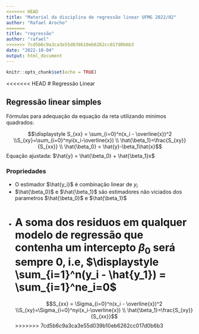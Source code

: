 ```yaml
---
<<<<<<< HEAD
title: "Material da disciplina de regressão linear UFMG 2022/02"
author: "Rafael Arocho"
=======
title: "regressão"
author: "rafael"
>>>>>>> 7cd5b6c9a3ca3e55d039b10eb6262cc017d0b6b3
date: "2022-10-04"
output: html_document
---
```


```r
knitr::opts_chunk$set(echo = TRUE)
```

<<<<<<< HEAD
# Regressão Linear

## Regressão linear simples  

Fórmulas para adequação da equação da reta utilizando minímos quadrados:

$$\displaystyle S_{xx} = \sum_{i=0}^n(x_i - \overline{x})^2 \\S_{xy}=\sum_{i=0}^nyi(x_i-\overline{x}) \\ \hat{\beta_1}=\frac{S_{xy}}{S_{xx}} \\ \hat{\beta_0} = \hat{y}-\beta_1\hat{x}$$
Equação ajustada: $\hat{y} = \hat{\beta_0} + \hat{\beta_1}x$

### Propriedades  

- O estimador $\hat{y_i}$ é combinação linear de $y_i$
- $\hat{\beta_0}$ e $\hat{\beta_1}$ são estimadores não viciados dos parametros $\hat{\beta_0}$ e $\hat{\beta_1}$
- A soma dos residuos em qualquer modelo de regressão que contenha um intercepto $\beta_0$ será sempre 0, i.e, $\displaystyle \sum_{i=1}^n(y_i - \hat{y_1}) = \sum_{i=1}^ne_i=0$ 
=======
$$S_{xx} = \Sigma_{i=0}^n(x_i - \overline{x})^2 \\S_{xy}=\Sigma_{i=0}^nyi(x_i-\overline{x}) \\ \hat{\beta_1}=\frac{S_{xy}}{S_{xx}}$$
>>>>>>> 7cd5b6c9a3ca3e55d039b10eb6262cc017d0b6b3
